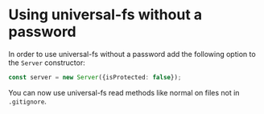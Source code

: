 # Using universal-fs without a password

In order to use universal-fs without a password add the following option to the `Server` constructor:

```ts
const server = new Server({isProtected: false});
```

You can now use universal-fs read methods like normal on files not in `.gitignore`.
 